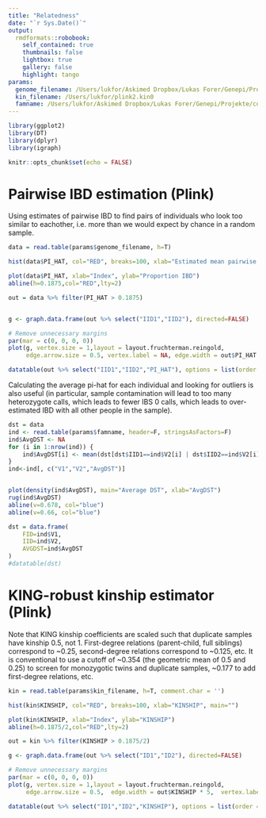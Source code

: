 ```yaml
---
title: "Relatedness"
date: "`r Sys.Date()`"
output:
  rmdformats::robobook:
    self_contained: true
    thumbnails: false
    lightbox: true
    gallery: false
    highlight: tango
params:
  genome_filename: /Users/lukfor/Askimed Dropbox/Lukas Forer/Genepi/Projekte/covid-gwas/20211206/new-paca/plink.genome
  kin_filename: /Users/lukfor/plink2.kin0
  famname: /Users/lukfor/Askimed Dropbox/Lukas Forer/Genepi/Projekte/covid-gwas/20211206/new-paca/covid-gwas.fam
---
```


```r
library(ggplot2)
library(DT)
library(dplyr)
library(igraph)

knitr::opts_chunk$set(echo = FALSE)
```


# Pairwise IBD estimation (Plink)

Using estimates of pairwise IBD to find pairs of individuals who look too similar to eachother, i.e. more than we would expect by chance in a random sample.

```r

data = read.table(params$genome_filename, h=T)

hist(data$PI_HAT, col="RED", breaks=100, xlab="Estimated mean pairwise IBD", main="")

plot(data$PI_HAT, xlab="Index", ylab="Proportion IBD")
abline(h=0.1875,col="RED",lty=2)

out = data %>% filter(PI_HAT > 0.1875)


g <- graph.data.frame(out %>% select("IID1","IID2"), directed=FALSE)

# Remove unnecessary margins
par(mar = c(0, 0, 0, 0))
plot(g, vertex.size = 1,layout = layout.fruchterman.reingold,
     edge.arrow.size = 0.5, vertex.label = NA, edge.width = out$PI_HAT * 3,)

datatable(out %>% select("IID1","IID2","PI_HAT"), options = list(order = list(list(3, 'desc'))))

```

Calculating the average pi-hat for each individual and looking for outliers is also useful (in particular, sample contamination will lead to too many heterozygote calls, which leads to fewer IBS 0 calls, which leads to over-estimated IBD with all other people in the sample). 

```r

dst = data
ind <- read.table(params$famname, header=F, stringsAsFactors=F)
ind$AvgDST <- NA
for (i in 1:nrow(ind)) {
    ind$AvgDST[i] <- mean(dst[dst$IID1==ind$V2[i] | dst$IID2==ind$V2[i], c("DST")])
}
ind<-ind[, c("V1","V2","AvgDST")]


plot(density(ind$AvgDST), main="Average DST", xlab="AvgDST")
rug(ind$AvgDST)
abline(v=0.678, col="blue")
abline(v=0.66, col="blue")

dst = data.frame(
	FID=ind$V1,
	IID=ind$V2,
	AVGDST=ind$AvgDST
)
#datatable(dst)

```


# KING-robust kinship estimator (Plink)

Note that KING kinship coefficients are scaled such that duplicate samples have kinship 0.5, not 1. First-degree relations (parent-child, full siblings) correspond to ~0.25, second-degree relations correspond to ~0.125, etc. It is conventional to use a cutoff of ~0.354 (the geometric mean of 0.5 and 0.25) to screen for monozygotic twins and duplicate samples, ~0.177 to add first-degree relations, etc.

```r

kin = read.table(params$kin_filename, h=T, comment.char = '')

hist(kin$KINSHIP, col="RED", breaks=100, xlab="KINSHIP", main="")

plot(kin$KINSHIP, xlab="Index", ylab="KINSHIP")
abline(h=0.1875/2,col="RED",lty=2)

out = kin %>% filter(KINSHIP > 0.1875/2)

g <- graph.data.frame(out %>% select("ID1","ID2"), directed=FALSE)

# Remove unnecessary margins
par(mar = c(0, 0, 0, 0))
plot(g, vertex.size = 1,layout = layout.fruchterman.reingold,
     edge.arrow.size = 0.5,  edge.width = out$KINSHIP * 5,  vertex.label = NA)

datatable(out %>% select("ID1","ID2","KINSHIP"), options = list(order = list(list(3, 'desc'))))

```
